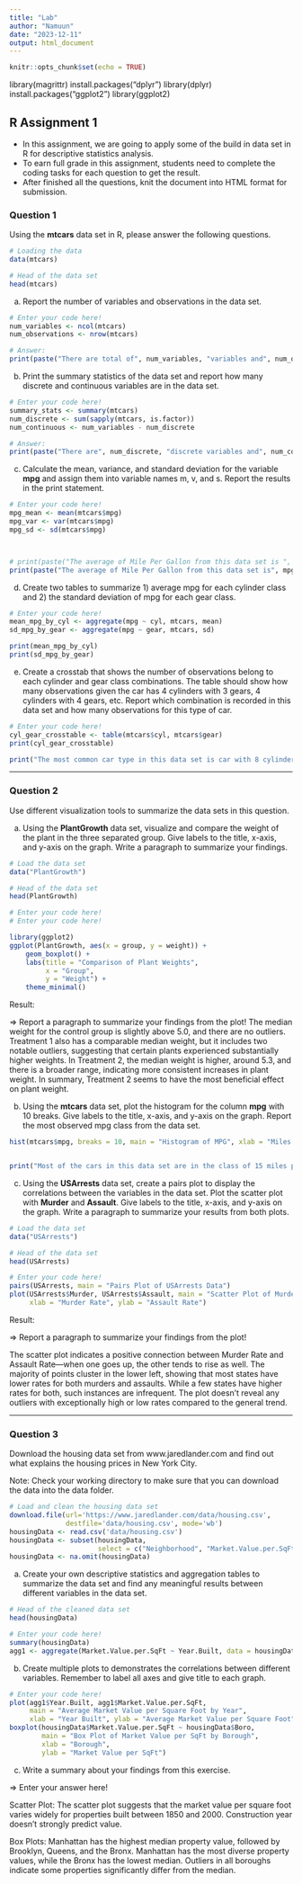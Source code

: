 ```yaml
---
title: "Lab"
author: "Namuun"
date: "2023-12-11"
output: html_document
---
```


```r
knitr::opts_chunk$set(echo = TRUE)
```
library(magrittr)
install.packages("dplyr")
library(dplyr)
install.packages("ggplot2") 
library(ggplot2)

## R Assignment 1

* In this assignment, we are going to apply some of the build in data set in R for descriptive statistics analysis.
* To earn full grade in this assignment, students need to complete the coding tasks for each question to get the result.
* After finished all the questions, knit the document into HTML format for submission.

### Question 1

Using the **mtcars** data set in R, please answer the following questions.

```r
# Loading the data
data(mtcars)

# Head of the data set
head(mtcars)
```

a. Report the number of variables and observations in the data set.

```r
# Enter your code here!
num_variables <- ncol(mtcars)
num_observations <- nrow(mtcars)

# Answer:
print(paste("There are total of", num_variables, "variables and", num_observations, "observations in this data set."))
```



b. Print the summary statistics of the data set and report how many discrete and continuous variables are in the data set.

```r
# Enter your code here!
summary_stats <- summary(mtcars)
num_discrete <- sum(sapply(mtcars, is.factor))
num_continuous <- num_variables - num_discrete

# Answer:
print(paste("There are", num_discrete, "discrete variables and", num_continuous, "continuous variables in this data set."))
```



c. Calculate the mean, variance, and standard deviation for the variable **mpg** and assign them into variable names m, v, and s. Report the results in the print statement.

```r
# Enter your code here!
mpg_mean <- mean(mtcars$mpg)
mpg_var <- var(mtcars$mpg)
mpg_sd <- sd(mtcars$mpg)



# print(paste("The average of Mile Per Gallon from this data set is ",  , " with variance ",  , " and standard deviation",  , "."))
print(paste("The average of Mile Per Gallon from this data set is", mpg_mean, "with variance", mpg_var, "and standard deviation", mpg_sd, "."))

```



d. Create two tables to summarize 1) average mpg for each cylinder class and 2) the standard deviation of mpg for each gear class.

```r
# Enter your code here!
mean_mpg_by_cyl <- aggregate(mpg ~ cyl, mtcars, mean)
sd_mpg_by_gear <- aggregate(mpg ~ gear, mtcars, sd)

print(mean_mpg_by_cyl)
print(sd_mpg_by_gear)


```



e. Create a crosstab that shows the number of observations belong to each cylinder and gear class combinations. The table should show how many observations given the car has 4 cylinders with 3 gears, 4 cylinders with 4 gears, etc. Report which combination is recorded in this data set and how many observations for this type of car.

```r
# Enter your code here!
cyl_gear_crosstable <- table(mtcars$cyl, mtcars$gear)
print(cyl_gear_crosstable)

print("The most common car type in this data set is car with 8 cylinders and 3 gears. There are total of 12 cars belong to this specification in the data set.")
```


*** 

### Question 2

Use different visualization tools to summarize the data sets in this question.

a. Using the **PlantGrowth** data set, visualize and compare the weight of the plant in the three separated group. Give labels to the title, x-axis, and y-axis on the graph. Write a paragraph to summarize your findings.

```r
# Load the data set
data("PlantGrowth")

# Head of the data set
head(PlantGrowth)

# Enter your code here!
# Enter your code here!

library(ggplot2)
ggplot(PlantGrowth, aes(x = group, y = weight)) + 
    geom_boxplot() +
    labs(title = "Comparison of Plant Weights",
         x = "Group",
         y = "Weight") +
    theme_minimal()

```

Result:

=> Report a paragraph to summarize your findings from the plot!
The median weight for the control group is slightly above 5.0, and there are no outliers. Treatment 1 also has a comparable median weight, but it includes two notable outliers, suggesting that certain plants experienced substantially higher weights. In Treatment 2, the median weight is higher, around 5.3, and there is a broader range, indicating more consistent increases in plant weight. In summary, Treatment 2 seems to have the most beneficial effect on plant weight.

b. Using the **mtcars** data set, plot the histogram for the column **mpg** with 10 breaks. Give labels to the title, x-axis, and y-axis on the graph. Report the most observed mpg class from the data set.

```r
hist(mtcars$mpg, breaks = 10, main = "Histogram of MPG", xlab = "Miles Per Gallon (MPG)", ylab = "Frequency")


print("Most of the cars in this data set are in the class of 15 miles per gallon.")

```



c. Using the **USArrests** data set, create a pairs plot to display the correlations between the variables in the data set. Plot the scatter plot with **Murder** and **Assault**. Give labels to the title, x-axis, and y-axis on the graph. Write a paragraph to summarize your results from both plots.

```r
# Load the data set
data("USArrests")

# Head of the data set
head(USArrests)

# Enter your code here!
pairs(USArrests, main = "Pairs Plot of USArrests Data")
plot(USArrests$Murder, USArrests$Assault, main = "Scatter Plot of Murder vs Assault",
     xlab = "Murder Rate", ylab = "Assault Rate")
```

Result:

=> Report a paragraph to summarize your findings from the plot!

The scatter plot indicates a positive connection between Murder Rate and Assault Rate—when one goes up, the other tends to rise as well. The majority of points cluster in the lower left, showing that most states have lower rates for both murders and assaults. While a few states have higher rates for both, such instances are infrequent. The plot doesn't reveal any outliers with exceptionally high or low rates compared to the general trend.

***

### Question 3

Download the housing data set from www.jaredlander.com and find out what explains the housing prices in New York City.

Note: Check your working directory to make sure that you can download the data into the data folder. 

```r
# Load and clean the housing data set 
download.file(url='https://www.jaredlander.com/data/housing.csv',
              destfile='data/housing.csv', mode='wb')
housingData <- read.csv('data/housing.csv')
housingData <- subset(housingData, 
                      select = c("Neighborhood", "Market.Value.per.SqFt", "Boro", "Year.Built"))
housingData <- na.omit(housingData)                                     
```


a. Create your own descriptive statistics and aggregation tables to summarize the data set and find any meaningful results between different variables in the data set.

```r
# Head of the cleaned data set
head(housingData)

# Enter your code here!
summary(housingData)
agg1 <- aggregate(Market.Value.per.SqFt ~ Year.Built, data = housingData, mean)

```

b. Create multiple plots to demonstrates the correlations between different variables. Remember to label all axes and give title to each graph.

```r
# Enter your code here!
plot(agg1$Year.Built, agg1$Market.Value.per.SqFt, 
     main = "Average Market Value per Square Foot by Year",
     xlab = "Year Built", ylab = "Average Market Value per Square Foot", pch = 19)
boxplot(housingData$Market.Value.per.SqFt ~ housingData$Boro, 
        main = "Box Plot of Market Value per SqFt by Borough",
        xlab = "Borough", 
        ylab = "Market Value per SqFt")

```

c. Write a summary about your findings from this exercise.

=> Enter your answer here!

Scatter Plot:
The scatter plot suggests that the market value per square foot varies widely for properties built between 1850 and 2000. Construction year doesn't strongly predict value.

Box Plots:
Manhattan has the highest median property value, followed by Brooklyn, Queens, and the Bronx. Manhattan has the most diverse property values, while the Bronx has the lowest median. Outliers in all boroughs indicate some properties significantly differ from the median.
